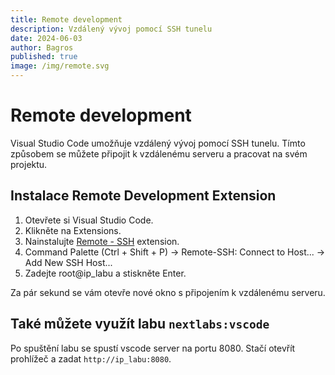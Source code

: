 ```yaml
---
title: Remote development
description: Vzdálený vývoj pomocí SSH tunelu
date: 2024-06-03
author: Bagros
published: true
image: /img/remote.svg
---
```


# Remote development

Visual Studio Code umožňuje vzdálený vývoj pomocí SSH tunelu. Tímto způsobem se můžete připojit k vzdálenému serveru a pracovat na svém projektu.

## Instalace Remote Development Extension

1. Otevřete si Visual Studio Code.
2. Klikněte na Extensions.
3. Nainstalujte <a href="https://marketplace.visualstudio.com/items?itemName=ms-vscode-remote.remote-ssh" target="_blank">Remote - SSH</a> extension.
4. Command Palette (Ctrl + Shift + P) -> Remote-SSH: Connect to Host... -> Add New SSH Host...
5. Zadejte root@ip_labu a stiskněte Enter.

Za pár sekund se vám otevře nové okno s připojením k vzdálenému serveru.

## Také můžete využít labu `nextlabs:vscode`

Po spuštění labu se spustí vscode server na portu 8080. Stačí otevřít prohlížeč a zadat `http://ip_labu:8080`.

